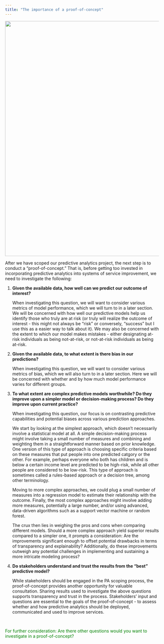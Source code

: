 ```yaml
---
title: "The importance of a proof-of-concept"
---
```

![](images/shutterstock_poc.jpg){fig-align="center" width="8in"}

After we have scoped our predictive analytics project, the next step is to conduct a "proof-of-concept." That is, before getting too invested in incorporating predictive analytics into systems of service improvement, we need to investigate the following:

1.  **Given the available data, how well can we predict our outcome of interest?**

    When investigating this question, we will want to consider various metrics of model performance, which we will turn to in a later section. We will be concerned with how well our predictive models help us identify those who truly are at risk (or truly will realize the outcome of interest - this might not always be "risk" or conversely, "success" but I use this as a easier way to talk about it). We may also be concerned with the extent to which our model makes mistakes - either designating at-risk individuals as being not-at-risk, or not-at-risk individuals as being at-risk.
    

2.  **Given the available data, to what extent is there bias in our predictions?**

    When investigating this question, we will want to consider various metrics of bias, which we will also turn to in a later section. Here we will be concerned with whether and by how much model performance varies for different groups.

3.  **To what extent are complex predictive models worthwhile? Do they improve upon a simpler model or decision-making process?  Do they improve upon current practice?**

    When investigating this question, our focus is on contrasting predictive capabilities and potential biases across various prediction approaches. 
    
    We start by looking at the simplest approach, which doesn't necessarily involve a statistical model at all. A simple decision-making process might involve taking a small number of measures and combining and weighting them in a straightforward manner based on prior knowledge. One version of this type of approach is choosing specific criteria based on these measures that put people into one predicted catgory or the other. For example, perhaps everyone who both has children and is below a certain income level are predicted to be high-risk, while all other people are considered to be low-risk. This type of approach is sometimes called a rules-based approach or a decision tree, among other terminology.
    
    Moving to more complex approaches, we could plug a small number of measures into a regression model to estimate their relationship with the outcome. Finally, the most complex approaches might involve adding more measures, potentially a large number, and/or using advanced, data-driven algorithms such as a support vector machine or random forest. 
    
    The crux then lies in weighing the pros and cons when comparing different models. Should a more complex approach yield superior results compared to a simpler one, it prompts a consideration: Are the improvements significant enough to offset potential drawbacks in terms of transparency and explainability? Additionally, do these improvements outweigh any potential challenges in implementing and sustaining a more intricate modeling process? 

4.  **Do stakeholders understand and trust the results from the "best" predictive model?**

    While stakeholders should be engaged in the PA scoping process, the proof-of-concept provides another opportunity for valuable consultation. Sharing results used to investigate the above questions supports transparency and trust in the process. Stakeholders' input and questions are essential to the goals of the proof-of-concept - to assess whether and how predictive analytics should be deployed, communicated and used to improve services.  

\

[For further consideration: Are there other questions would you want to investigate in a proof-of-concept?]{style="color:green"}

